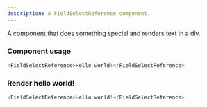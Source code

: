 ```yaml
---
description: A FieldSelectReference component.
---
```



A component that does something special and renders text in a div.

### Component usage
```js
<FieldSelectReference>Hello world!</FieldSelectReference>
```

### Render hello world!

```js live
<FieldSelectReference>Hello world!</FieldSelectReference>
```
